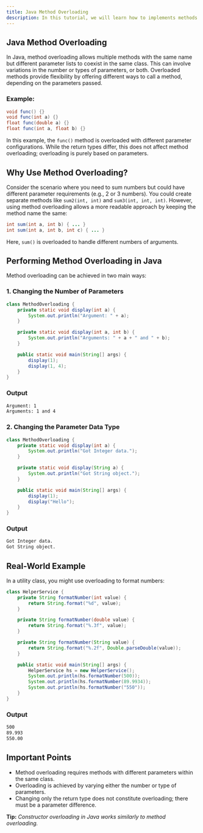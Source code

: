 ```yaml
---
title: Java Method Overloading
description: In this tutorial, we will learn how to implements methods overloading or function overloading in Java.
---
```


## Java Method Overloading
In Java, method overloading allows multiple methods with the same name but different parameter lists to coexist in the same class. This can involve variations in the number or types of parameters, or both. Overloaded methods provide flexibility by offering different ways to call a method, depending on the parameters passed.

### Example:

```java
void func() {}
void func(int a) {}
float func(double a) {}
float func(int a, float b) {}
```
In this example, the `func()` method is overloaded with different parameter configurations. While the return types differ, this does not affect method overloading; overloading is purely based on parameters.

## Why Use Method Overloading?
Consider the scenario where you need to sum numbers but could have different parameter requirements (e.g., 2 or 3 numbers). You could create separate methods like `sum2(int, int)` and `sum3(int, int, int)`. However, using method overloading allows a more readable approach by keeping the method name the same:

```java
int sum(int a, int b) { ... }
int sum(int a, int b, int c) { ... }
```
Here, `sum()` is overloaded to handle different numbers of arguments.

## Performing Method Overloading in Java
Method overloading can be achieved in two main ways:

### 1. Changing the Number of Parameters

```java
class MethodOverloading {
    private static void display(int a) {
        System.out.println("Argument: " + a);
    }

    private static void display(int a, int b) {
        System.out.println("Arguments: " + a + " and " + b);
    }

    public static void main(String[] args) {
        display(1);
        display(1, 4);
    }
}
```
### Output

```bash
Argument: 1
Arguments: 1 and 4
```

### 2. Changing the Parameter Data Type

```java
class MethodOverloading {
    private static void display(int a) {
        System.out.println("Got Integer data.");
    }

    private static void display(String a) {
        System.out.println("Got String object.");
    }

    public static void main(String[] args) {
        display(1);
        display("Hello");
    }
}
```
### Output

```bash
Got Integer data.
Got String object.
```
## Real-World Example
In a utility class, you might use overloading to format numbers:

```java
class HelperService {
    private String formatNumber(int value) {
        return String.format("%d", value);
    }

    private String formatNumber(double value) {
        return String.format("%.3f", value);
    }

    private String formatNumber(String value) {
        return String.format("%.2f", Double.parseDouble(value));
    }

    public static void main(String[] args) {
        HelperService hs = new HelperService();
        System.out.println(hs.formatNumber(500));
        System.out.println(hs.formatNumber(89.9934));
        System.out.println(hs.formatNumber("550"));
    }
}
```
### Output
```bash
500
89.993
550.00
```

## Important Points
- Method overloading requires methods with different parameters within the same class.
- Overloading is achieved by varying either the number or type of parameters.
- Changing only the return type does not constitute overloading; there must be a parameter difference.

**Tip:** *Constructor overloading in Java works similarly to method overloading.*